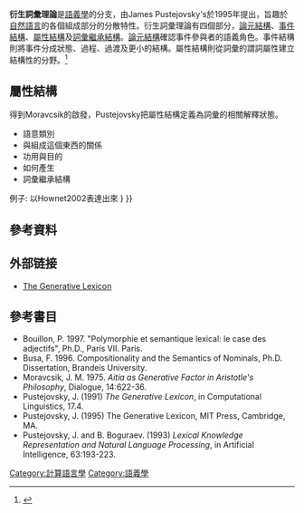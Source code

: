 '''衍生詞彙理論'''是[[語義學|語義學]]的分支，由James Pustejovsky's於1995年提出，旨趣於[[自然語言|自然語言]]的各個組成部分的分散特性。衍生詞彙理論有四個部分，[[論元結構|論元結構]]、[[事件結構|事件結構]]、[[屬性結構|屬性結構]]及[[詞彙繼承結構|詞彙繼承結構]]。[[論元結構|論元結構]]確認事件參與者的語義角色。事件結構則將事件分成狀態、過程、過渡及更小的結構。屬性結構則從詞彙的謂詞屬性建立結構性的分野。<ref name="acltw">{{cite web | language=zh-tw | publisher= | title=中文詞彙語意資料的整合與擷取：詞彙語意學的觀點 | url=http://www.aclclp.org.tw/rocling/2007/PP01.pdf | author= | date= | accessdate=2008-07-04 | archive-date=2016-03-04 | archive-url=https://web.archive.org/web/20160304211226/http://www.aclclp.org.tw/rocling/2007/PP01.pdf | dead-url=no }}</ref>

== 屬性結構 ==
得到Moravcsik的啟發，Pustejovsky把屬性結構定義為詞彙的相關解釋狀態。
*語意類別
*與組成這個東西的關係
*功用與目的
*如何產生
*詞彙繼承結構

例子:
以Hownet2002表達出來
{{quote|
<nowiki>{human|人:HostOf={Occupation|職位},domain={medical|醫},{doctor|醫治:agent={~}}}</nowiki>
}}

==參考資料==
<div class="references-small">
<references />
</div>

==外部链接==
* [http://acl.ldc.upenn.edu/J/J91/J91-4003.pdf The Generative Lexicon]{{Dead link|date=2018年6月 |bot=InternetArchiveBot |fix-attempted=no }}

==參考書目==
*Bouillon, P. 1997. "Polymorphie et semantique lexical: le case des adjectifs", Ph.D., Paris VII. Paris.
*Busa, F. 1996.  Compositionality and the Semantics of Nominals, Ph.D. Dissertation, Brandeis University. 
*Moravcsik, J. M. 1975. ''Aitia as Generative Factor in Aristotle's Philosophy'',  Dialogue, 14:622-36.
*Pustejovsky, J. (1991)  ''The Generative Lexicon'', in Computational Linguistics, 17.4.
*Pustejovsky, J. (1995) The Generative Lexicon, MIT Press, Cambridge, MA. 
*Pustejovsky, J. and B. Boguraev. (1993) ''Lexical Knowledge Representation and Natural Language Processing'', in Artificial Intelligence, 63:193-223.

[[Category:計算語言學|Category:計算語言學]]
[[Category:語義學|Category:語義學]]